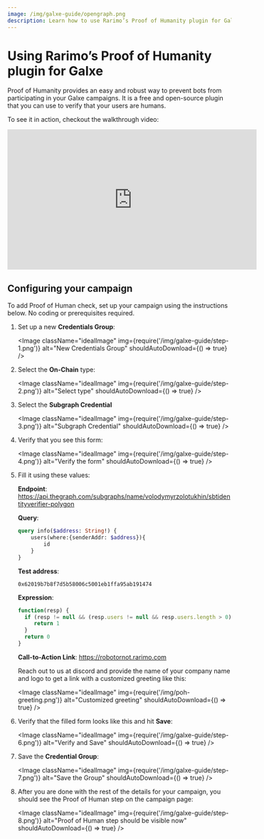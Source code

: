 ```yaml
---
image: /img/galxe-guide/opengraph.png
description: Learn how to use Rarimo’s Proof of Humanity plugin for Galxe to prevent bots from participating in your campaigns.
---
```


# Using Rarimo’s Proof of Humanity plugin for Galxe

Proof of Humanity provides an easy and robust way to prevent bots from participating in your Galxe campaigns. It is a free and open-source plugin that you can use to verify that your users are humans.

To see it in action, checkout the walkthrough video:

<iframe width="560" height="315" src="https://www.youtube.com/embed/AAGWJE8pjG0?si=ID7WiY2LIyXhujcy" title="YouTube video player" frameborder="0" allow="accelerometer; autoplay; clipboard-write; encrypted-media; gyroscope; picture-in-picture; web-share" allowfullscreen></iframe>

## Configuring your campaign

To add Proof of Human check, set up your campaign using the instructions below. No coding or prerequisites required.

1. Set up a new **Credentials Group**:

    <Image className="idealImage" img={require('/img/galxe-guide/step-1.png')} alt="New Credentials Group" shouldAutoDownload={() => true} />

2. Select the **On-Chain** type:

    <Image className="idealImage" img={require('/img/galxe-guide/step-2.png')} alt="Select type" shouldAutoDownload={() => true} />

3. Select the **Subgraph Credential**

    <Image className="idealImage" img={require('/img/galxe-guide/step-3.png')} alt="Subgraph Credential" shouldAutoDownload={() => true} />

4. Verify that you see this form:

    <Image className="idealImage" img={require('/img/galxe-guide/step-4.png')} alt="Verify the form" shouldAutoDownload={() => true} />

5. Fill it using these values:

   **Endpoint**: https://api.thegraph.com/subgraphs/name/volodymyrzolotukhin/sbtidentityverifier-polygon

   **Query**:

   ```graphql
   query info($address: String!) {
       users(where:{senderAddr: $address}){
           id
       }
   }
   ```

   **Test address**:

   ```
   0x62019b7b8f7d5b58006c5001eb1ffa95ab191474
   ```

   **Expression**:

   ```jsx
   function(resp) {
     if (resp != null && (resp.users != null && resp.users.length > 0)) {
        return 1
     }
     return 0
   }
   ```

   **Call-to-Action Link**: https://robotornot.rarimo.com

   Reach out to us at <OutLink href="https://discord.com/channels/1034798419614629908/1034798420713553966/1063164663216484473">discord</OutLink> and provide the name of your company name and logo to get a link with a customized greeting like this:

   <Image className="idealImage" img={require('/img/poh-greeting.png')} alt="Customized greeting" shouldAutoDownload={() => true} />

6. Verify that the filled form looks like this and hit **Save**:

   <Image className="idealImage" img={require('/img/galxe-guide/step-6.png')} alt="Verify and Save" shouldAutoDownload={() => true} />

7. Save the **Credential Group**:

   <Image className="idealImage" img={require('/img/galxe-guide/step-7.png')} alt="Save the Group" shouldAutoDownload={() => true} />

8. After you are done with the rest of the details for your campaign, you should see the Proof of Human step on the campaign page:

   <Image className="idealImage" img={require('/img/galxe-guide/step-8.png')} alt="Proof of Human step should be visible now" shouldAutoDownload={() => true} />

